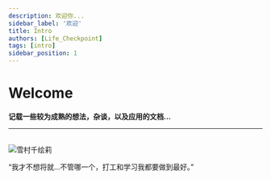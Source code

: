 ```yaml
---
description: 欢迎你...
sidebar_label: '欢迎'
title: Intro
authors: [Life_Checkpoint]
tags: [intro]
sidebar_position: 1
---
```


# Welcome

**记载一些较为成熟的想法，杂谈，以及应用的文档...**

---

<br />

<div style={{
  display: 'flex',
  flexDirection: 'column',
  alignItems: 'center',
  justifyContent: 'center',
  textAlign: 'center',
  margin: '20px 0'
}}>
  <img 
    src="/img/YukimuraChieri.png" 
    alt="雪村千绘莉" 
    style={{
      maxWidth: '100%',    // 图片最大宽度为父容器宽度的100%
      height: 'auto',      // 高度自动调整以保持比例
      borderRadius: '10px'
    }} 
  />
  <p style={{
    fontSize: '20px', 
    color: 'white', 
    textShadow: `
      1px 1px 2px #b19cd9, 
      -1px -1px 2px #b19cd9, 
      1px -1px 2px #b19cd9, 
      -1px 1px 2px #b19cd9
    `,
    marginTop: '10px'
  }}>
    “我才不想将就...不管哪一个，打工和学习我都要做到最好。”
  </p>
</div>